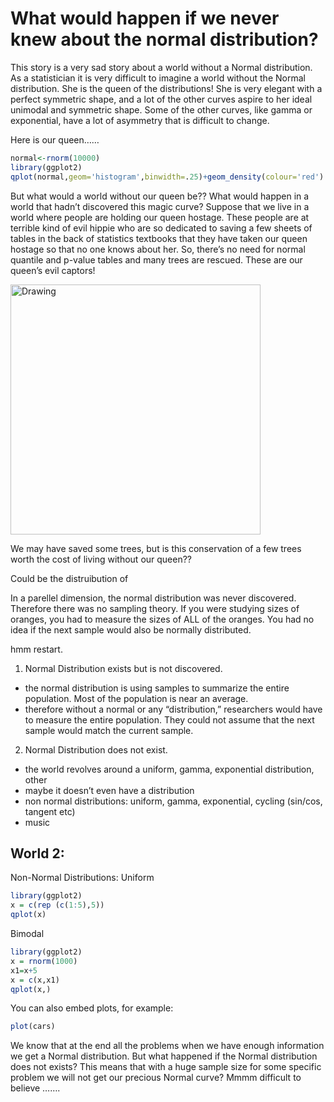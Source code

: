 What would happen if we never knew about the normal distribution?
========================================================

This story is a very sad story about a world without a Normal distribution.  As a statistician it is very difficult to imagine a world without the Normal distribution.  She is the queen of the distributions!  She is very elegant with a perfect symmetric shape, and a lot of the other curves aspire to her ideal unimodal and symmetric shape. Some of the other curves, like gamma or exponential, have a lot of asymmetry that is difficult to change. 


Here is our queen…...

```r
normal<-rnorm(10000)
library(ggplot2)
qplot(normal,geom='histogram',binwidth=.25)+geom_density(colour='red')
```
But what would a world without our queen be?? What would happen in a world that hadn't discovered this magic curve?  Suppose that we live in a world where people are holding our queen hostage.  These people are at terrible kind of evil hippie who are so dedicated to saving a few sheets of tables in the back of statistics textbooks that they have taken our queen hostage so that no one knows about her.  So, there's no need for normal quantile and p-value tables and many trees are rescued. These are our queen's evil captors!

<img src="http://flowerpower89.files.wordpress.com/2010/10/hippies.jpg" alt="Drawing" style="width: 400px;"/>

<!--  commented out original
![](http://flowerpower89.files.wordpress.com/2010/10/hippies.jpg =50x) 
-->

We may have saved some trees, but is this conservation of a few trees worth the cost of living without our queen?? 


Could be the distruibution of 


In a parellel dimension, the normal distribution was never discovered.  Therefore there was no sampling theory.  If you were studying sizes of oranges, you had to measure the sizes of ALL of the oranges. You had no idea if the next sample would also be normally distributed.  

hmm restart. 

1) Normal Distribution exists but is not discovered.
- the normal distribution is using samples to summarize the entire population.  Most of the population is near an average.
- therefore without a normal or any "distribution," researchers would have to measure the entire population. They could not assume that the next sample would match the current sample.

2) Normal Distribution does not exist.
- the world revolves around a uniform, gamma, exponential distribution, other
- maybe it doesn't even have a distribution
- non normal distributions: uniform, gamma, exponential, cycling (sin/cos, tangent etc)
- music

World 2:
- 


Non-Normal Distributions:
Uniform
```r
library(ggplot2)
x = c(rep (c(1:5),5))
qplot(x)
```

Bimodal
```r
library(ggplot2)
x = rnorm(1000)
x1=x+5
x = c(x,x1)
qplot(x,)
```


You can also embed plots, for example:

```r
plot(cars)
```


We know that at the end all the problems when we have enough information we get a Normal distribution. But what happened if the Normal distribution does not exists? This means that with a huge sample size for some specific problem we will not get our precious Normal curve? Mmmm  difficult to believe …….
